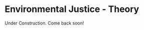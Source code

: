 # Environmental Justice - Theory {#sec-EJtheory}

::: {.callout-note appearance="simple"}
Under Construction. Come back soon! 
:::

